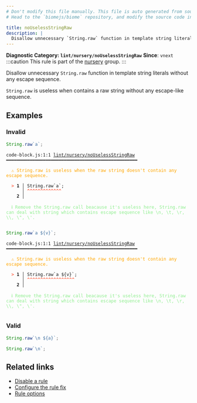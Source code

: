 ```yaml
---
# Don't modify this file manually. This file is auto generated from source, and you will lose your changes next time the website is built.
# Head to the `biomejs/biome` repository, and modify the source code in there.

title: noUselessStringRaw
description: |
  Disallow unnecessary `String.raw` function in template string literals without any escape sequence.
---
```


**Diagnostic Category: `lint/nursery/noUselessStringRaw`**
<Tabs>
<TabItem label="JavaScript (and super languages)" icon="seti:javascript">
**Since**: `vnext`
:::caution
This rule is part of the [nursery](/linter/rules/#nursery) group.
:::

Disallow unnecessary `String.raw` function in template string literals without any escape sequence.

`String.raw` is useless when contains a raw string without any escape-like sequence.

## Examples

### Invalid

```js
String.raw`a`;
```

<pre class="language-text"><code class="language-text">code-block.js:1:1 <a href="https://biomejs.dev/linter/rules/no-useless-string-raw">lint/nursery/noUselessStringRaw</a> ━━━━━━━━━━━━━━━━━━━━━━━━━━━━━━━━━━━━━━━━━━━━━━━━━━<br /><br />  <strong><span style="color: Orange;">⚠</span></strong> <span style="color: Orange;">String.raw is useless when the raw string doesn't contain any escape sequence.</span><br />  <br />  <strong><span style="color: Tomato;">&gt;</span></strong> <strong>1 │ </strong>String.raw`a`;<br />   <strong>   │ </strong><strong><span style="color: Tomato;">^</span></strong><strong><span style="color: Tomato;">^</span></strong><strong><span style="color: Tomato;">^</span></strong><strong><span style="color: Tomato;">^</span></strong><strong><span style="color: Tomato;">^</span></strong><strong><span style="color: Tomato;">^</span></strong><strong><span style="color: Tomato;">^</span></strong><strong><span style="color: Tomato;">^</span></strong><strong><span style="color: Tomato;">^</span></strong><strong><span style="color: Tomato;">^</span></strong><strong><span style="color: Tomato;">^</span></strong><strong><span style="color: Tomato;">^</span></strong><strong><span style="color: Tomato;">^</span></strong><br />    <strong>2 │ </strong><br />  <br />  <strong><span style="color: lightgreen;">ℹ</span></strong> <span style="color: lightgreen;">Remove the String.raw call beacause it's useless here, String.raw can deal with string which contains escape sequence like &#92;n, &#92;t, &#92;r, &#92;&#92;, &#92;&quot;, &#92;'.</span><br />  <br /></code></pre>

```js
String.raw`a ${v}`;
```

<pre class="language-text"><code class="language-text">code-block.js:1:1 <a href="https://biomejs.dev/linter/rules/no-useless-string-raw">lint/nursery/noUselessStringRaw</a> ━━━━━━━━━━━━━━━━━━━━━━━━━━━━━━━━━━━━━━━━━━━━━━━━━━<br /><br />  <strong><span style="color: Orange;">⚠</span></strong> <span style="color: Orange;">String.raw is useless when the raw string doesn't contain any escape sequence.</span><br />  <br />  <strong><span style="color: Tomato;">&gt;</span></strong> <strong>1 │ </strong>String.raw`a $&#123;v&#125;`;<br />   <strong>   │ </strong><strong><span style="color: Tomato;">^</span></strong><strong><span style="color: Tomato;">^</span></strong><strong><span style="color: Tomato;">^</span></strong><strong><span style="color: Tomato;">^</span></strong><strong><span style="color: Tomato;">^</span></strong><strong><span style="color: Tomato;">^</span></strong><strong><span style="color: Tomato;">^</span></strong><strong><span style="color: Tomato;">^</span></strong><strong><span style="color: Tomato;">^</span></strong><strong><span style="color: Tomato;">^</span></strong><strong><span style="color: Tomato;">^</span></strong><strong><span style="color: Tomato;">^</span></strong><strong><span style="color: Tomato;">^</span></strong><strong><span style="color: Tomato;">^</span></strong><strong><span style="color: Tomato;">^</span></strong><strong><span style="color: Tomato;">^</span></strong><strong><span style="color: Tomato;">^</span></strong><strong><span style="color: Tomato;">^</span></strong><br />    <strong>2 │ </strong><br />  <br />  <strong><span style="color: lightgreen;">ℹ</span></strong> <span style="color: lightgreen;">Remove the String.raw call beacause it's useless here, String.raw can deal with string which contains escape sequence like &#92;n, &#92;t, &#92;r, &#92;&#92;, &#92;&quot;, &#92;'.</span><br />  <br /></code></pre>

### Valid

```js
String.raw`\n ${a}`;
```

```js
String.raw`\n`;
```

## Related links

- [Disable a rule](/linter/#disable-a-lint-rule)
- [Configure the rule fix](/linter#configure-the-rule-fix)
- [Rule options](/linter/#rule-options)

</TabItem>
</Tabs>


